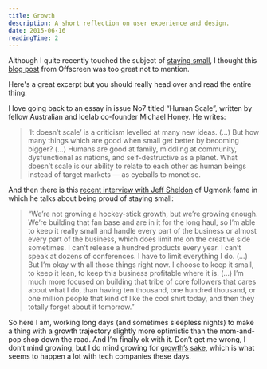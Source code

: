 ```yaml
---
title: Growth
description: A short reflection on user experience and design.
date: 2015-06-16
readingTime: 2
---
```


Although I quite recently touched the subject of <a href="/freelancer-for-life/">staying small</a>, I thought this <a href="http://blog.offscreenmag.com/post/121231474961/on-growth" target="_blank">blog post</a> from Offscreen was too great not to mention.

Here's a great excerpt but you should really head over and read the entire thing:

I love going back to an essay in issue No7 titled “Human Scale”, written by fellow Australian and Icelab co-founder Michael Honey. He writes:

> ‘It doesn’t scale’ is a criticism levelled at many new ideas. (…) But how many things which are good when small get better by becoming bigger? (…) Humans are good at family, middling at community, dysfunctional as nations, and self-destructive as a planet. What doesn’t scale is our ability to relate to each other as human beings instead of target markets — as eyeballs to monetise.

And then there is this <a href="http://99u.com/articles/36587/ugmonk-jeffsheldon-interview-the-beauty-in-keeping-things-small" target="_blank">recent interview with Jeff Sheldon</a> of Ugmonk fame in which he talks about being proud of staying small:

> “We’re not growing a hockey-stick growth, but we’re growing enough. We’re building that fan base and are in it for the long haul, so I’m able to keep it really small and handle every part of the business or almost every part of the business, which does limit me on the creative side sometimes. I can’t release a hundred products every year. I can’t speak at dozens of conferences. I have to limit everything I do. (…) But I’m okay with all those things right now. I choose to keep it small, to keep it lean, to keep this business profitable where it is. (…) I’m much more focused on building that tribe of core followers that cares about what I do, than having ten thousand, one hundred thousand, or one million people that kind of like the cool shirt today, and then they totally forget about it tomorrow.”

So here I am, working long days (and sometimes sleepless nights) to make a thing with a growth trajectory slightly more optimistic than the mom-and-pop shop down the road. And I’m finally ok with it. Don’t get me wrong, I don’t mind growing, but I do mind growing for <a href="http://www.offscreenmag.com/values/" target="_blank">growth’s sake</a>, which is what seems to happen a lot with tech companies these days.